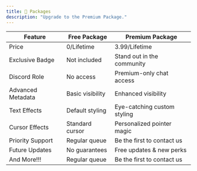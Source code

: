 ```yaml
---
title: 💸 Packages
description: "Upgrade to the Premium Package."
---
```


| Feature                 | Free Package                                                               | Premium Package                                                                    |
|-------------------------|----------------------------------------------------------------------------|------------------------------------------------------------------------------------|
| Price                   | <Icon icon="dollar-sign" color="#880808" iconType="solid" /> 0/Lifetime    | <Icon icon="dollar-sign" color="#008000" iconType="solid" /> 3.99/Lifetime         |
| Exclusive Badge         | <Icon icon="xmark" color="#880808" iconType="solid" /> Not included        | <Icon icon="check" color="#008000" iconType="solid" /> Stand out in the community  |
| Discord Role            | <Icon icon="xmark" color="#880808" iconType="solid" /> No access           | <Icon icon="check" color="#008000" iconType="solid" /> Premium-only chat access    |
| Advanced Metadata       | <Icon icon="xmark" color="#880808" iconType="solid" /> Basic visibility    | <Icon icon="check" color="#008000" iconType="solid" /> Enhanced visibility         |
| Text Effects            | <Icon icon="xmark" color="#880808" iconType="solid" /> Default styling     | <Icon icon="check" color="#008000" iconType="solid" /> Eye-catching custom styling |
| Cursor Effects          | <Icon icon="xmark" color="#880808" iconType="solid" /> Standard cursor     | <Icon icon="check" color="#008000" iconType="solid" /> Personalized pointer magic  |
| Priority Support        | <Icon icon="xmark" color="#880808" iconType="solid" /> Regular queue       | <Icon icon="check" color="#008000" iconType="solid" /> Be the first to contact us  |
| Future Updates          | <Icon icon="exclamation" color="#BA8E23" iconType="solid" /> No guarantees | <Icon icon="check" color="#008000" iconType="solid" /> Free updates & new perks    |
| And More!!!             | <Icon icon="check" color="#008000" iconType="solid" /> Regular queue       | <Icon icon="check" color="#008000" iconType="solid" /> Be the first to contact us  |